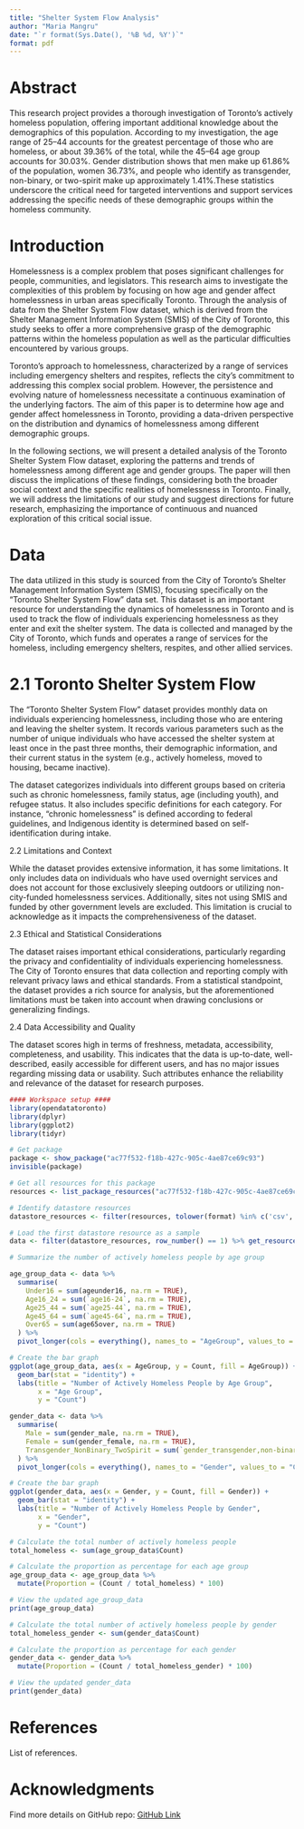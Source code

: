 ```yaml
---
title: "Shelter System Flow Analysis"
author: "Maria Mangru"
date: "`r format(Sys.Date(), '%B %d, %Y')`" 
format: pdf
---
```


# Abstract

This research project provides a thorough investigation of Toronto's actively homeless population, offering important additional knowledge about the demographics of this population. According to my investigation, the age range of 25–44 accounts for the greatest percentage of those who are homeless, or about 39.36% of the total, while the 45–64 age group accounts for 30.03%. Gender distribution shows that men make up 61.86% of the population, women 36.73%, and people who identify as transgender, non-binary, or two-spirit make up approximately 1.41%.These statistics underscore the critical need for targeted interventions and support services addressing the specific needs of these demographic groups within the homeless community.

# Introduction
Homelessness is a complex problem that poses significant challenges for people, communities, and legislators. This research aims to investigate the complexities of this problem by focusing on how age and gender affect homelessness in urban areas specifically Toronto. Through the analysis of data from the Shelter System Flow dataset, which is derived from the Shelter Management Information System (SMIS) of the City of Toronto, this study seeks to offer a more comprehensive grasp of the demographic patterns within the homeless population as well as the particular difficulties encountered by various groups.

Toronto's approach to homelessness, characterized by a range of services including emergency shelters and respites, reflects the city's commitment to addressing this complex social problem. However, the persistence and evolving nature of homelessness necessitate a continuous examination of the underlying factors. The aim of this paper is to determine how age and gender affect homelessness in Toronto, providing a data-driven perspective on the distribution and dynamics of homelessness among different demographic groups. 

In the following sections, we will present a detailed analysis of the Toronto Shelter System Flow dataset, exploring the patterns and trends of homelessness among different age and gender groups. The paper will then discuss the implications of these findings, considering both the broader social context and the specific realities of homelessness in Toronto. Finally, we will address the limitations of our study and suggest directions for future research, emphasizing the importance of continuous and nuanced exploration of this critical social issue.

# Data

The data utilized in this study is sourced from the City of Toronto's Shelter Management Information System (SMIS), focusing specifically on the "Toronto Shelter System Flow" data set. This dataset is an important resource for understanding the dynamics of homelessness in Toronto and is used to track the flow of individuals experiencing homelessness as they enter and exit the shelter system. The data is collected and managed by the City of Toronto, which funds and operates a range of services for the homeless, including emergency shelters, respites, and other allied services.

# 2.1 Toronto Shelter System Flow

The "Toronto Shelter System Flow" dataset provides monthly data on individuals experiencing homelessness, including those who are entering and leaving the shelter system. It records various parameters such as the number of unique individuals who have accessed the shelter system at least once in the past three months, their demographic information, and their current status in the system (e.g., actively homeless, moved to housing, became inactive). 

The dataset categorizes individuals into different groups based on criteria such as chronic homelessness, family status, age (including youth), and refugee status. It also includes specific definitions for each category. For instance, "chronic homelessness" is defined according to federal guidelines, and Indigenous identity is determined based on self-identification during intake.

2.2 Limitations and Context

While the dataset provides extensive information, it has some limitations. It only includes data on individuals who have used overnight services and does not account for those exclusively sleeping outdoors or utilizing non-city-funded homelessness services. Additionally, sites not using SMIS and funded by other government levels are excluded. This limitation is crucial to acknowledge as it impacts the comprehensiveness of the dataset.


2.3 Ethical and Statistical Considerations

The dataset raises important ethical considerations, particularly regarding the privacy and confidentiality of individuals experiencing homelessness. The City of Toronto ensures that data collection and reporting comply with relevant privacy laws and ethical standards. From a statistical standpoint, the dataset provides a rich source for analysis, but the aforementioned limitations must be taken into account when drawing conclusions or generalizing findings.

2.4 Data Accessibility and Quality

The dataset scores high in terms of freshness, metadata, accessibility, completeness, and usability. This indicates that the data is up-to-date, well-described, easily accessible for different users, and has no major issues regarding missing data or usability. Such attributes enhance the reliability and relevance of the dataset for research purposes.

```r

#### Workspace setup ####
library(opendatatoronto)
library(dplyr)
library(ggplot2)
library(tidyr)

# Get package
package <- show_package("ac77f532-f18b-427c-905c-4ae87ce69c93")
invisible(package)

# Get all resources for this package
resources <- list_package_resources("ac77f532-f18b-427c-905c-4ae87ce69c93")

# Identify datastore resources
datastore_resources <- filter(resources, tolower(format) %in% c('csv', 'geojson'))

# Load the first datastore resource as a sample
data <- filter(datastore_resources, row_number() == 1) %>% get_resource()

# Summarize the number of actively homeless people by age group

age_group_data <- data %>%
  summarise(
    Under16 = sum(ageunder16, na.rm = TRUE),
    Age16_24 = sum(`age16-24`, na.rm = TRUE),  
    Age25_44 = sum(`age25-44`, na.rm = TRUE),   
    Age45_64 = sum(`age45-64`, na.rm = TRUE), 
    Over65 = sum(age65over, na.rm = TRUE)
  ) %>%
  pivot_longer(cols = everything(), names_to = "AgeGroup", values_to = "Count")

# Create the bar graph
ggplot(age_group_data, aes(x = AgeGroup, y = Count, fill = AgeGroup)) +
  geom_bar(stat = "identity") +
  labs(title = "Number of Actively Homeless People by Age Group",
       x = "Age Group",
       y = "Count")

gender_data <- data %>%
  summarise(
    Male = sum(gender_male, na.rm = TRUE),
    Female = sum(gender_female, na.rm = TRUE),
    Transgender_NonBinary_TwoSpirit = sum(`gender_transgender,non-binary_or_two_spirit`, na.rm = TRUE)
  ) %>%
  pivot_longer(cols = everything(), names_to = "Gender", values_to = "Count")

# Create the bar graph
ggplot(gender_data, aes(x = Gender, y = Count, fill = Gender)) +
  geom_bar(stat = "identity") +
  labs(title = "Number of Actively Homeless People by Gender",
       x = "Gender",
       y = "Count")
```

```r
# Calculate the total number of actively homeless people
total_homeless <- sum(age_group_data$Count)

# Calculate the proportion as percentage for each age group
age_group_data <- age_group_data %>%
  mutate(Proportion = (Count / total_homeless) * 100) 

# View the updated age_group_data
print(age_group_data)

```

```r
# Calculate the total number of actively homeless people by gender
total_homeless_gender <- sum(gender_data$Count)

# Calculate the proportion as percentage for each gender
gender_data <- gender_data %>%
  mutate(Proportion = (Count / total_homeless_gender) * 100)

# View the updated gender_data
print(gender_data)

```

# References

List of references.

# Acknowledgments

Find more details on GitHub repo: [GitHub Link](https://github.com/MariaMangru/Shelter-System-Flow-Analysis)
